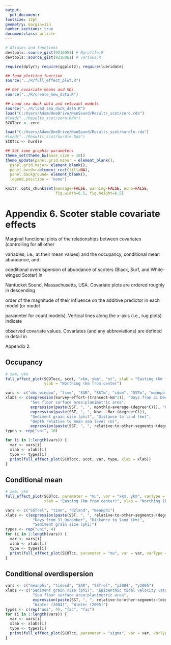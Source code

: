 ```yaml
---
output: 
  pdf_document:
fontsize: 12pt
geometry: margin=1in
number_sections: true
documentclass: article
---
```


```r
# Aliases and functions
devtools::source_gist(9216051) # Rprofile.R
devtools::source_gist(9216061) # various.R

require(dplyr); require(ggplot2); require(lubridate)

## load plotting function
source("../R/full_effect_plot.R")

## Get covariate means and SDs
source("../R/create_new_data.R")

## Load sea duck data and relevant models
source("../R/load_sea_duck_data.R")
load("C:/Users/Adam/OneDrive/NanSound/Results_scot/zero.rda")
#load("../Results_scot/zero.Rda")
SCOTocc <- zero

load("C:/Users/Adam/OneDrive/NanSound/Results_scot/hurdle.rda")
#load("../Results_scot/hurdle.Rda")
SCOTcc <- hurdle

## Set some graphic parameters
theme_set(theme_bw(base_size = 18))
theme_update(panel.grid.minor = element_blank(),
  panel.grid.major= element_blank(),
  panel.border=element_rect(fill=NA),
  panel.background= element_blank(),
  legend.position = 'none')

knitr::opts_chunk$set(message=FALSE, warning=FALSE, echo=FALSE,
                      fig.width=6.5, fig.height=6.5)
```

# Appendix 6. Scoter stable covariate effects

Marginal functional plots of the relationships between covariates (controlling for all other

variables; i.e., at their mean values) and the occupancy, conditional mean abundance, and 

conditional overdispersion of abundance of scoters (Black, Surf, and White-winged Scoter) in

Nantucket Sound, Massachusetts, USA.  Covariate plots are ordered roughly in descending 

order of the magnitude of their influence on the additive predictor in each model (or model 

parameter for count models).  Vertical lines along the *x*-axis (i.e., rug plots) indicate 

observed covariate values.  Covariates (and any abbreviations) are defined in detail in 

Appendix 2.

## Occupancy
```r
# xkm, ykm
full_effect_plot(SCOTocc, scot, "xkm, ykm", "st", xlab = "Easting (km from center)",
                 ylab = "Northing (km from center")

vars <- c("obs_window", "time", "SAR", "SSTm", "cdom", "SSTw", "meanphi", "d2land", "depth", "SSTrel")
xlabs <- c(expression(Survey~effort~(transect~km^2)), "Days from 31 December", 
           "Sea floor surface area:planimetric area", 
           expression(paste(SST, ", ", monthly~average~(degree*C))), "Chromomorphic dissolved organic matter", 
           expression(paste(SST, ", ", Nov~-~Mar~(degree*C))),
           "Sediment grain size (phi)", "Distance to land (km)", 
           "Depth relative to mean sea level (m)",
           expression(paste(SST, ", ", relative~to~other~segments~(degree*C))))
types <- rep("uni", 10)

for (i in 1:length(vars)) {
  var <- vars[i]
  xlab <- xlabs[i]
  type <- types[i]
  print(full_effect_plot(SCOTocc, scot, var, type, xlab = xlab))
}
```

## Conditional mean
```r
# xkm, ykm
full_effect_plot(SCOTcc, parameter = "mu", var = "xkm, ykm", varType = "st", 
                 xlab = "Easting (km from center)", ylab = "Northing (km from center")

vars <- c("SSTrel", "time", "d2land", "meanphi")
xlabs <- c(expression(paste(SST, ", ", relative~to~other~segments~(degree*C))),
            "Days from 31 December", "Distance to land (km)",
            "Sediment grain size (phi)")
types <- rep("uni", 4)
for (i in 1:length(vars)) {
  var <- vars[i]
  xlab <- xlabs[i]
  type <- types[i]
  print(full_effect_plot(SCOTcc, parameter = "mu", var = var, varType = type, xlab = xlab))
}
```

## Conditional overdispersion
```r
vars <- c("meanphi", "tidesd", "SAR", "SSTrel", "y2004", "y2005")
xlabs <- c("Sediment grain size (phi)", "Epibenthic tidal velocity (standard deviation; m/s)",
            "Sea floor surface area:planimetric area", 
            expression(paste(SST, ", ", relative~to~other~segments~(degree*C))),
            "Winter (2004)", "Winter (2005)")
types <- c(rep("uni", 4), "fac", "fac")
for (i in 1:length(vars)) {
  var <- vars[i]
  xlab <- xlabs[i]
  type <- types[i]
  print(full_effect_plot(SCOTcc, parameter = "sigma", var = var, varType = type, xlab = xlab))
}
```

